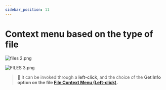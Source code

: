```yaml
---
sidebar_position: 11
---
```

# Context menu based on the type of file

![files 2.png](https://spectacled-wheel-852.notion.site/image/https%3A%2F%2Fs3-us-west-2.amazonaws.com%2Fsecure.notion-static.com%2Fb135d559-fa84-4036-8fa8-c2e3fd3372f3%2Ffiles_2.png?id=61a0805a-b1db-426c-a28a-daf28c51db61&table=block&spaceId=7a45c1be-b13e-401f-8da8-83b3f1ea585f&width=2000&userId=&cache=v2)

![FILES 3.png](https://spectacled-wheel-852.notion.site/image/https%3A%2F%2Fs3-us-west-2.amazonaws.com%2Fsecure.notion-static.com%2F580cebcf-50d5-4791-839f-e09d0cd1d0c1%2FFILES_3.png?id=e8048714-2d8d-41e0-a0aa-0cd37111fb16&table=block&spaceId=7a45c1be-b13e-401f-8da8-83b3f1ea585f&width=2000&userId=&cache=v2)

>🧠 It can be invoked through a **left-click**, and the choice of the **Get Info option on the file [File Context Menu (Left-click)](https://www.notion.so/File-Context-Menu-Left-click-84e162b3a94d4d66b9b2ea65fef2ea84).**

